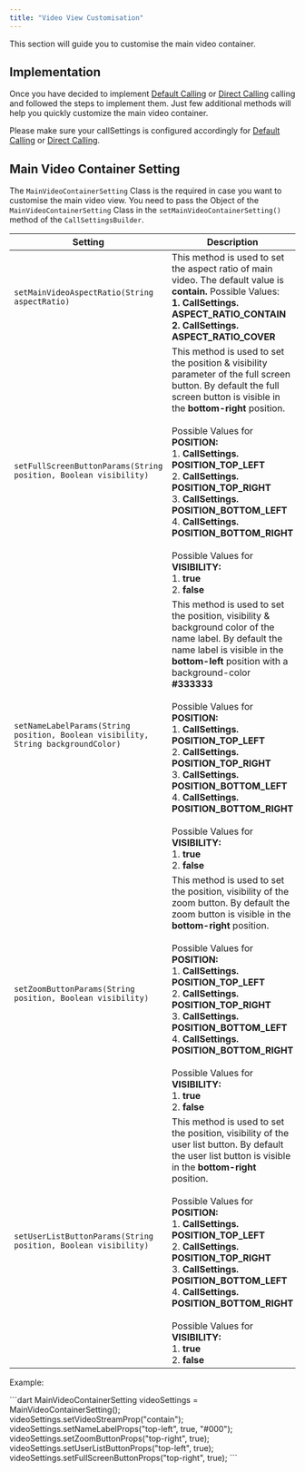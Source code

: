 ```yaml
---
title: "Video View Customisation"
---
```




This section will guide you to customise the main video container.

## Implementation

Once you have decided to implement [Default Calling](/sdk/flutter/3.0/default-calling) or [Direct Calling](/sdk/flutter/3.0/direct-calling) calling and followed the steps to implement them. Just few additional methods will help you quickly customize the main video container.

Please make sure your callSettings is configured accordingly for [Default Calling](/sdk/flutter/3.0/default-calling) or [Direct Calling](/sdk/flutter/3.0/direct-calling).

## Main Video Container Setting

The `MainVideoContainerSetting` Class is the required in case you want to customise the main video view. You need to pass the Object of the `MainVideoContainerSetting` Class in the `setMainVideoContainerSetting()` method of the `CallSettingsBuilder`.

| Setting                                                                           | Description                                                                                                                                                                                                                                                                                                                                                                                                                                                                   |
| --------------------------------------------------------------------------------- | ----------------------------------------------------------------------------------------------------------------------------------------------------------------------------------------------------------------------------------------------------------------------------------------------------------------------------------------------------------------------------------------------------------------------------------------------------------------------------- |
| `setMainVideoAspectRatio(String aspectRatio)`                                     | This method is used to set the aspect ratio of main video. The default value is **contain.** Possible Values: <br/>**1. CallSettings. ASPECT\_RATIO\_CONTAIN** <br/>**2. CallSettings. ASPECT\_RATIO\_COVER**                                                                                                                                                                                                                                                                           |
| `setFullScreenButtonParams(String position, Boolean visibility)`                  | This method is used to set the position & visibility parameter of the full screen button. By default the full screen button is visible in the **bottom-right** position. <br/><br/>Possible Values for **POSITION:** <br/>1. **CallSettings. POSITION\_TOP\_LEFT** <br/>2. **CallSettings. POSITION\_TOP\_RIGHT** <br/>3. **CallSettings. POSITION\_BOTTOM\_LEFT** <br/>4. **CallSettings. POSITION\_BOTTOM\_RIGHT** <br/><br/>Possible Values for **VISIBILITY:** <br/>1. **true** <br/>2. **false**                           |
| `setNameLabelParams(String position, Boolean visibility, String backgroundColor)` | This method is used to set the position, visibility & background color of the name label. By default the name label is visible in the **bottom-left** position with a background-color **#333333** <br/><br/>Possible Values for **POSITION:** <br/>1. **CallSettings. POSITION\_TOP\_LEFT** <br/>2. **CallSettings. POSITION\_TOP\_RIGHT** <br/>3. **CallSettings. POSITION\_BOTTOM\_LEFT** <br/>4. **CallSettings. POSITION\_BOTTOM\_RIGHT** <br/><br/>Possible Values for **VISIBILITY:** <br/>1. **true** <br/>2. **false** |
| `setZoomButtonParams(String position, Boolean visibility)`                        | This method is used to set the position, visibility of the zoom button. By default the zoom button is visible in the **bottom-right** position. <br/><br/>Possible Values for **POSITION:** <br/>1. **CallSettings. POSITION\_TOP\_LEFT** <br/>2. **CallSettings. POSITION\_TOP\_RIGHT** <br/>3. **CallSettings. POSITION\_BOTTOM\_LEFT** <br/>4. **CallSettings. POSITION\_BOTTOM\_RIGHT** <br/><br/>Possible Values for **VISIBILITY:** <br/>1. **true** <br/>2. **false**                                                    |
| `setUserListButtonParams(String position, Boolean visibility)`                    | This method is used to set the position, visibility of the user list button. By default the user list button is visible in the **bottom-right** position. <br/><br/>Possible Values for **POSITION:** <br/>1. **CallSettings. POSITION\_TOP\_LEFT** <br/>2. **CallSettings. POSITION\_TOP\_RIGHT** <br/>3. **CallSettings. POSITION\_BOTTOM\_LEFT** <br/>4. **CallSettings. POSITION\_BOTTOM\_RIGHT** <br/><br/>Possible Values for **VISIBILITY:** <br/>1. **true** <br/>2. **false**                                          |

Example:

<Tabs>
<Tab title="Dart">
```dart
MainVideoContainerSetting videoSettings = MainVideoContainerSetting();
videoSettings.setVideoStreamProp("contain");
videoSettings.setNameLabelProps("top-left", true, "#000");
videoSettings.setZoomButtonProps("top-right", true);
videoSettings.setUserListButtonProps("top-left", true);
videoSettings.setFullScreenButtonProps("top-right", true);
```

</Tab>

</Tabs>
